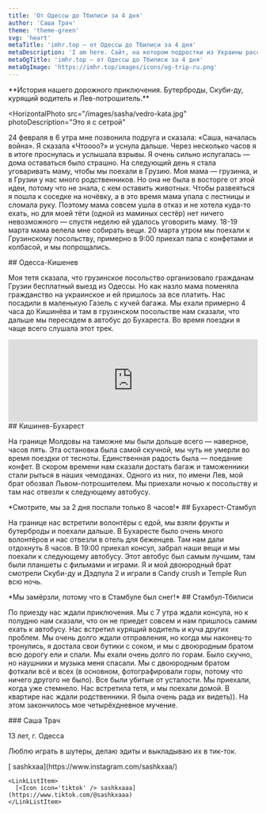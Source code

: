 ```yaml
---
title: 'От Одессы до Тбилиси за 4 дня'
author: 'Саша Трач'
theme: 'theme-green'
svg: 'heart'
metaTitle: 'imhr.top — от Одессы до Тбилиси за 4 дня'
metaDescription: 'I am here. Сайт, на котором подростки из Украины рассказывают свои истории.'
metaOgTitle: 'imhr.top — от Одессы до Тбилиси за 4 дня'
metaOgImage: 'https://imhr.top/images/icons/og-trip-ru.png'
---
```


<Heading img="/images/sasha/kyshay.jpg" photoLeft />

<Medium>
  **История нашего дорожного приключения. Бутерброды, Скуби-ду, курящий водитель
  и Лев-потрошитель.**
</Medium>

<HorizontalPhoto
  src="/images/sasha/vedro-kata.jpg"
  photoDescription="Это я с сетрой"
>
  24 февраля в 6 утра мне позвонила подруга и сказала: «Саша, началась война». Я
  сказала «Чтоооо?» и уснула дальше. Через несколько часов я в итоге проснулась
  и услышала взрывы. Я очень сильно испугалась — дома оставаться было страшно.
  На следующий день я стала уговаривать маму, чтобы мы поехали в Грузию. Моя
  мама — грузинка, и в Грузии у нас много родственников. Но она не была в
  восторге от этой идеи, потому что не знала, с кем оставить животных. Чтобы
  развеяться я пошла к соседке на ночёвку, а в это время мама упала с лестницы и
  сломала руку. Поэтому мама совсем ушла в отказ и не хотела куда-то ехать, но
  для моей тёти (одной из маминых сестёр) нет ничего невозможного — спустя
  неделю ей удалось уговорить маму. 18-19 марта мама велела мне собирать вещи.
  20 марта утром мы поехали к Грузинскому посольству, примерно в 9:00 приехал
  папа с конфетами и колбасой, и мы попрощались.
</HorizontalPhoto>

<Medium>
  ## Одесса-Кишенев

  Моя тетя сказала, что грузинское посольство организовало гражданам Грузии бесплатный выезд из Одессы. Но как назло мама поменяла гражданство на украинское и ей пришлось за все платить. Нас посадили в маленькую Газель с кучей багажа. Мы ехали примерно 4 часа до Кишинёва и там в грузинском посольстве нам сказали, что дальше мы пересядем в автобус до Бухареста. Во время поездки я чаще всего слушала этот трек.
</Medium>
<Large>
  <iframe class="mt-2" width="100%" height="166" scrolling="no" frameborder="no" allow="autoplay" src="https://w.soundcloud.com/player/?url=https%3A//api.soundcloud.com/tracks/175600582&amp;color=%23001d3d&amp;auto_play=false&amp;hide_related=false&amp;show_comments=true&amp;show_user=true&amp;show_reposts=false&amp;show_teaser=true"></iframe>
</Large>

<Medium>
## Кишинев-Бухарест

На границе Молдовы на таможне мы были дольше всего — наверное, часов пять. Эта остановка была самой скучной, мы чуть не умерли во время поездки от тесноты. Единственная радость была — поедание конфет. В скором времени нам сказали достать багаж и таможенники стали рыться в наших чемоданах. Одного из них, по имени Лев, мой брат обозвал Львом-потрошителем. Мы приехали ночью к посольству и там нас отвезли к следующему автобусу.

</Medium>

<Large>
  <PhotoAndText src="/images/sasha/bolgaria.jpg">
    *Смотрите, мы за 2 дня поспали только 8 часов!*
  </PhotoAndText>
</Large>

<Medium>
  ## Бухарест-Стамбул

На границе нас встретили волонтёры с едой, мы взяли фрукты и бутерброды и поехали дальше. В Бухаресте было очень много волонтёров и нас отвезли в отель для беженцев. Там нам дали отдохнуть 8 часов. В 19:00 приехал консул, забрал наши вещи и мы поехали к следующeму автобусу. Этот автобус был самым лучшим, там были планшеты с фильмами и играми. Я и мой двоюродный брат смотрели Скуби-ду и Дэдпула 2 и играли в Candy crush и Temple Run всю ночь.

</Medium>

<Large>
  <PhotoAndText src="/images/sasha/stambyl.jpg">
    *Мы замёрзли, потому что в Стамбуле был снег!*
  </PhotoAndText>
</Large>

<Medium>
  ## Стамбул-Тбилиси

По приезду нас ждали приключения. Мы с 7 утра ждали консула, но к полудню нам сказали, что он не приедет совсем и нам пришлось самим ехать к автобусу. Нас встретил курящий водитель и куча других проблем. Мы очень долго ждали отправления, но когда мы наконец-то тронулись, я достала свои бутики с соком, и мы с двоюродным братом всю дорогу ели и спали. Мы ехали очень долго по горам. Было скучно, но наушники и музыка меня спасали. Мы с двоюродным братом фоткали всё и всех (в основном, фотографировали горы, потому что ничего другого не было). Все были убитые от усталости. Мы приехали, когда уже стемнело. Нас встретила тетя, и мы поехали домой. В квартире нас ждали родственники. Я была очень рада их видеть)). На этом закончилось мое четырёхдневное мучение.

</Medium>

<AuthorCard src='/images/sasha/vedro-i.jpg'>
  ### Саша Трач

13 лет, г. Одесса

Люблю играть в шутеры, делаю эдиты и выкладываю их в тик-ток.

  <LinkList>
    <LinkListItem>
      [<Icon icon='insta' /> sashkxaa](https://www.instagram.com/sashkxaa/)
    </LinkListItem>

    <LinkListItem>
      [<Icon icon='tiktok' /> sashkxaaa](https://www.tiktok.com/@sashkxaaa)
    </LinkListItem>

  </LinkList>
</AuthorCard>
